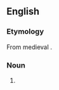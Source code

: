 {{also|auto-de-fe|auto de fe|auto-de-fé}}
==English==
{{wikipedia}}

===Etymology===
From medieval {{bor|en|es|auto de fé||act of faith}}.

===Noun===
{{en-noun|autos de fé}}

# {{alternative form of|en|auto da fe}}